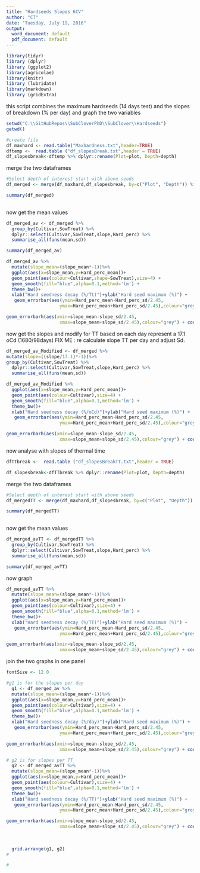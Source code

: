 ```yaml
---
title: "Hardseeds Slopes 6CV"
author: "CT"
date: "Tuesday, July 19, 2016"
output:
  word_document: default
  pdf_document: default
---
```


```r
library(tidyr)
library (dplyr)
library (ggplot2)
library(agricolae)
library(knitr)
library (lubridate)
library(markdown)
library (gridExtra)

```
this script combines the maximum hardseeds (14 days test) and the slopes of breakdown (% per day) and graph the two variables  

```r
setwd("C:\\GitHubRepos\\SubCloverPhD\\SubClover\\Hardseeds")
getwd()

#create file
df_maxhard <- read.table("Maxhardness.txt",header=TRUE)
dftemp <-  read.table ("df_slopesBreak.txt",header = TRUE)
df_slopesbreak<-dftemp %>% dplyr::rename(Plot=plot, Depth=depth)
```

merge the two dataframes
```r
#Select depth of interest start with above seeds 
df_merged <- merge(df_maxhard,df_slopesbreak, by=c("Plot", "Depth")) %>% dplyr::select(Plot:SowTreat, Hard_perc,slope)

summary(df_merged)
  
```
now get the mean values 
```r
df_merged_av <- df_merged %>%
  group_by(Cultivar,SowTreat) %>%
  dplyr::select(Cultivar,SowTreat,slope,Hard_perc) %>%
  summarise_all(funs(mean,sd)) 

summary(df_merged_av)
```

```r
df_merged_av %>%
  mutate(slope_mean=(slope_mean*-1))%>%
  ggplot(aes(x=slope_mean,y=Hard_perc_mean))+
  geom_point(aes(colour=Cultivar,shape=SowTreat),size=4) +
  geom_smooth(fill="blue",alpha=0.1,method='lm') +
  theme_bw()+
  xlab("Hard seedness decay (%/Tt)")+ylab("Hard seed maximum (%)") +
   geom_errorbar(aes(ymin=Hard_perc_mean-Hard_perc_sd/2.45,
                    ymax=Hard_perc_mean+Hard_perc_sd/2.45),colour="grey")+

geom_errorbarh(aes(xmin=slope_mean-slope_sd/2.45,
                    xmax=slope_mean+slope_sd/2.45),colour="grey") + coord_flip()
```

now get the slopes and modify for TT based on each day represent a 17.1 oCd (1680/98days)
FIX ME : re calculate slope TT per day and adjust Sd. 

```r

df_merged_av_Modified <- df_merged %>%
mutate(slope=((slope/17.1)*-1))%>%
group_by(Cultivar,SowTreat) %>%
  dplyr::select(Cultivar,SowTreat,slope,Hard_perc) %>%
  summarise_all(funs(mean,sd)) 

df_merged_av_Modified %>%
  ggplot(aes(x=slope_mean,y=Hard_perc_mean))+
  geom_point(aes(colour=Cultivar),size=4) +
  geom_smooth(fill="blue",alpha=0.1,method='lm') +
  theme_bw()+
  xlab("Hard seedness decay (%/oCd)")+ylab("Hard seed maximum (%)") +
   geom_errorbar(aes(ymin=Hard_perc_mean-Hard_perc_sd/2.45,
                    ymax=Hard_perc_mean+Hard_perc_sd/2.45),colour="grey")+

geom_errorbarh(aes(xmin=slope_mean-slope_sd/2.45,
                    xmax=slope_mean+slope_sd/2.45),colour="grey") + coord_flip()

```


now analyse with slopes of thermal time

```r

dfTTbreak <-  read.table ("df_slopesBreakTT.txt",header = TRUE)

df_slopesbreak<-dfTTbreak %>% dplyr::rename(Plot=plot, Depth=depth)

```


merge the two dataframes
```r
#Select depth of interest start with above seeds 
df_mergedTT <- merge(df_maxhard,df_slopesbreak, by=c("Plot", "Depth")) %>% dplyr::select(Plot:SowTreat, Hard_perc,slope)

summary(df_mergedTT)
  
```

now get the mean values 
```r
df_merged_avTT <- df_mergedTT %>%
  group_by(Cultivar,SowTreat) %>%
  dplyr::select(Cultivar,SowTreat,slope,Hard_perc) %>%
  summarise_all(funs(mean,sd)) 

summary(df_merged_avTT)
```

now graph 
```r
df_merged_avTT %>%
  mutate(slope_mean=(slope_mean*-1))%>%
  ggplot(aes(x=slope_mean,y=Hard_perc_mean))+
  geom_point(aes(colour=Cultivar),size=4) +
  geom_smooth(fill="blue",alpha=0.1,method='lm') +
  theme_bw()+
  xlab("Hard seedness decay (%/TT)")+ylab("Hard seed maximum (%)") +
   geom_errorbar(aes(ymin=Hard_perc_mean-Hard_perc_sd/2.45,
                    ymax=Hard_perc_mean+Hard_perc_sd/2.45),colour="grey")+

geom_errorbarh(aes(xmin=slope_mean-slope_sd/2.45,
                    xmax=slope_mean+slope_sd/2.45),colour="grey") + coord_flip()
```
join the two graphs in one panel 

```r

fontSize <- 12.0

#g1 is for the slopes per day 
  g1 <- df_merged_av %>%
  mutate(slope_mean=(slope_mean*-1))%>%
  ggplot(aes(x=slope_mean,y=Hard_perc_mean))+
  geom_point(aes(colour=Cultivar),size=4) +
  geom_smooth(fill="blue",alpha=0.1,method='lm') +
  theme_bw()+
  xlab("Hard seedness decay (%/day)")+ylab("Hard seed maximum (%)") +
   geom_errorbar(aes(ymin=Hard_perc_mean-Hard_perc_sd/2.45,
                    ymax=Hard_perc_mean+Hard_perc_sd/2.45),colour="grey")+

geom_errorbarh(aes(xmin=slope_mean-slope_sd/2.45,
                    xmax=slope_mean+slope_sd/2.45),colour="grey") + coord_flip()

# g2 is for slopes per TT 
  g2 <- df_merged_avTT %>%
  mutate(slope_mean=(slope_mean*-1))%>%
  ggplot(aes(x=slope_mean,y=Hard_perc_mean))+
  geom_point(aes(colour=Cultivar),size=4) +
  geom_smooth(fill="blue",alpha=0.1,method='lm') +
  theme_bw()+
  xlab("Hard seedness decay (%/TT)")+ylab("Hard seed maximum (%)") +
   geom_errorbar(aes(ymin=Hard_perc_mean-Hard_perc_sd/2.45,
                    ymax=Hard_perc_mean+Hard_perc_sd/2.45),colour="grey")+

geom_errorbarh(aes(xmin=slope_mean-slope_sd/2.45,
                    xmax=slope_mean+slope_sd/2.45),colour="grey") + coord_flip()
    
    
    
  grid.arrange(g1, g2)
# 

# 


```



